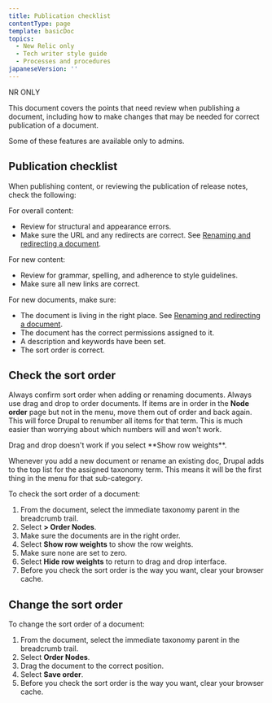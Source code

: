 ```yaml
---
title: Publication checklist
contentType: page
template: basicDoc
topics:
  - New Relic only
  - Tech writer style guide
  - Processes and procedures
japaneseVersion: ''
---
```


NR ONLY

This document covers the points that need review when publishing a document, including how to make changes that may be needed for correct publication of a document.

<Callout variant="tip">
  Some of these features are available only to admins.
</Callout>

## Publication checklist

When publishing content, or reviewing the publication of release notes, check the following:

For overall content:

* Review for structural and appearance errors.
* Make sure the URL and any redirects are correct. See [Renaming and redirecting a document](/docs/new-relic-only/advanced-style-guide/processes-procedures/renaming-redirecting-document).

For new content:

* Review for grammar, spelling, and adherence to style guidelines.
* Make sure all new links are correct.

For new documents, make sure:

* The document is living in the right place. See [Renaming and redirecting a document](/docs/new-relic-only/advanced-style-guide/processes-procedures/renaming-redirecting-document).
* The document has the correct permissions assigned to it.
* A description and keywords have been set.
* The sort order is correct.

## Check the sort order

Always confirm sort order when adding or renaming documents. Always use drag and drop to order documents. If items are in order in the **Node order** page but not in the menu, move them out of order and back again. This will force Drupal to renumber all items for that term. This is much easier than worrying about which numbers will and won't work.

<Callout variant="important">
  Drag and drop doesn't work if you select **Show row weights**.
</Callout>

Whenever you add a new document or rename an existing doc, Drupal adds to the top list for the assigned taxonomy term. This means it will be the first thing in the menu for that sub-category.

To check the sort order of a document:

1. From the document, select the immediate taxonomy parent in the breadcrumb trail.
2. Select **> Order Nodes**.
3. Make sure the documents are in the right order.
4. Select **Show row weights** to show the row weights.
5. Make sure none are set to zero.
6. Select **Hide row weights** to return to drag and drop interface.
7. Before you check the sort order is the way you want, clear your browser cache.

## Change the sort order

To change the sort order of a document:

1. From the document, select the immediate taxonomy parent in the breadcrumb trail.
2. Select **Order Nodes**.
3. Drag the document to the correct position.
4. Select **Save order**.
5. Before you check the sort order is the way you want, clear your browser cache.
